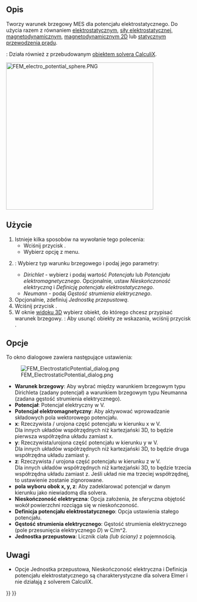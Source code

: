 <languages/>

{{Docnav
|[[FEM_ElementFluid1D/pl|Przekrój dla przepływu 1D]]
|[[FEM_ConstraintCurrentDensity/pl|Warunek brzegowy gęstości prądu]]
|[[FEM_Workbench/pl|środowisko pracy MES]]
|IconL=FEM_ElementFluid1D.svg
|IconR=FEM_ConstraintCurrentDensity.svg
|IconC=Workbench_FEM.svg
}}

{{GuiCommandContainer|
{{GuiCommand/pl
|Name=FEM ConstraintElectrostaticPotential
|Name/pl=MES: Warunek brzegowy potencjału elektrostatycznego
|MenuLocation=Model → Warunki brzegowe elektromagnetyczne → Warunek brzegowy potencjału elektrostatycznego
|Workbenches=[[FEM_Workbench/pl|MES]]
|SeeAlso=[[FEM_Example_Capacitance_Two_Balls/pl|MES: Przykład pojemność dwóch kul]], [[FEM_tutorial/pl|Poradnik MES]]
}}
{{GuiCommandFemInfo/pl
|Solvers={{VersionMinus/pl|1.0}}: Elmer<br>{{VersionPlus/pl|1.1}}: Elmer, CalculiX
}}
}}

<span id="Description"></span>
==Opis==

Tworzy warunek brzegowy MES dla potencjału elektrostatycznego. Do użycia razem z równaniem [[FEM_EquationElectrostatic/pl|elektrostatycznym]], [[FEM_EquationElectricforce/pl|siły elektrostatycznej]], [[FEM_EquationMagnetodynamic/pl|magnetodynamicznym]], [[FEM_EquationMagnetodynamic2D/pl|magnetodynamicznym 2D]] lub [[FEM_EquationStaticCurrent/pl|statycznym przewodzenia prądu]].

{{Version/pl|1.1}}: Działa również z przebudowanym [[FEM_SolverCalculixCcxtools|obiektem solvera CalculiX]].

[[Image:FEM_electro_potential_sphere.PNG|400px]]
{{Caption|Warunek brzegowy potencjału elektrostatycznego w [[FEM_Examples/pl|Przykładzie MES]] pojemności dwóch sfer}}

<span id="Usage"></span>
==Użycie==

# Istnieje kilka sposobów na wywołanie tego polecenia:
#* Wciśnij przycisk {{Button|[[Image:FEM_ConstraintElectrostaticPotential.svg|16px]] '''Warunek brzegowy potencjału elektrostatycznego'''}}.
#* Wybierz opcję {{MenuCommand|Model → Warunki brzegowe elektromagnetyczne → [[Image:FEM_ConstraintElectrostaticPotential.svg|16px]] Warunek brzegowy potencjału elektrostatycznego}} z menu.
# {{VersionPlus/pl|1.1}}: Wybierz typ warunku brzegowego i podaj jego parametry:
#* ''Dirichlet'' - wybierz i podaj wartość ''Potencjału'' lub ''Potencjału elektromagnetycznego''. Opcjonalnie, ustaw ''Nieskończoność elektryczną'' i ''Definicję potencjału elektrostatycznego''.
#* ''Neumann'' - podaj ''Gęstość strumienia elektrycznego''.
# Opcjonalnie, zdefiniuj ''Jednostkę przepustową''.
# Wciśnij przycisk {{Button|Dodaj}}.
# W oknie [[3D_view/pl|widoku 3D]] wybierz obiekt, do którego chcesz przypisać warunek brzegowy. {{Version/pl|1.1}}: Aby usunąć obiekty ze wskazania, wciśnij przycisk {{Button|Usuń}}.

<span id="Options"></span>
==Opcje==

To okno dialogowe zawiera następujące ustawienia:

[[Image:FEM_ElectrostaticPotential_dialog.png]]

* '''Warunek brzegowy''': Aby wybrać między warunkiem brzegowym typu Dirichleta (zadany potencjał) a warunkiem brzegowym typu Neumanna (zadana gęstość strumienia elektrycznego). {{Version/pl|1.1}}
* '''Potencjał''': Potencjał elektryczny w V.
* '''Potencjał elektromagnetyczny''': Aby aktywować wprowadzanie składowych pola wektorowego potencjału.
* '''x''': Rzeczywista / urojona część potencjału w kierunku x w V.<br> Dla innych układów współrzędnych niż kartezjański 3D, to będzie pierwsza współrzędna układu zamiast x.
* '''y''': Rzeczywista/urojona część potencjału w kierunku y w V.<br> Dla innych układów współrzędnych niż kartezjański 3D, to będzie druga współrzędna układu zamiast y.
* '''z''': Rzeczywista / urojona część potencjału w kierunku z w V.<br> Dla innych układów współrzędnych niż kartezjański 3D, to będzie trzecia współrzędna układu zamiast z. Jeśli układ nie ma trzeciej współrzędnej, to ustawienie zostanie zignorowane.
* '''pola wyboru obok x, y, z''': Aby zadeklarować potencjał w danym kierunku jako niewiadomą dla solvera.
* '''Nieskończoność elektryczna''': Opcja założenia, że sferyczna objętość wokół powierzchni rozciąga się w nieskończoność.
* '''Definicja potencjału elektrostatycznego''': Opcja ustawienia stałego potencjału.
* '''Gęstość strumienia elektrycznego''': Gęstość strumienia elektrycznego (pole przesunięcia elektrycznego ''D'') w C/m^2. {{Version/pl|1.1}}
* '''Jednostka przepustowa''': Licznik ciała ''(lub ściany)'' z pojemnością.

<span id="Notes"></span>
==Uwagi==

* Opcje Jednostka przepustowa, Nieskończoność elektryczna i Definicja potencjału elektrostatycznego są charakterystyczne dla solvera Elmer i nie działają z solverem CalculiX.


{{Docnav
|[[FEM_ElementFluid1D/pl|Przekrój dla przepływu 1D]]
|[[FEM_ConstraintCurrentDensity/pl|Warunek brzegowy gęstości prądu]]
|[[FEM_Workbench/pl|środowisko pracy MES]]
|IconL=FEM_ElementFluid1D.svg
|IconR=FEM_ConstraintCurrentDensity.svg
|IconC=Workbench_FEM.svg
}}

{{FEM_Tools_navi{{#translation:}}}}
{{Userdocnavi{{#translation:}}}}
